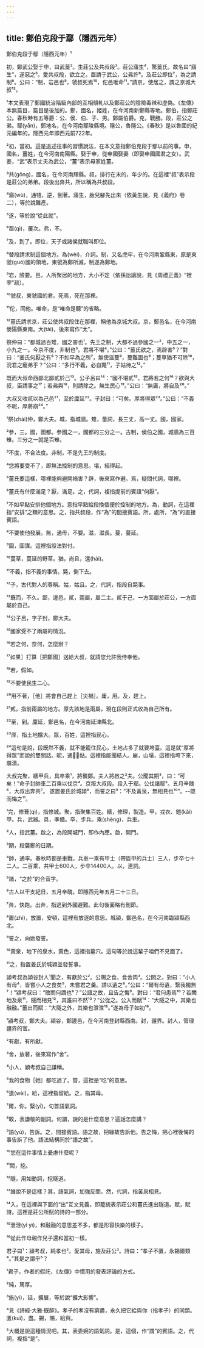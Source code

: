 ```yaml
---
---
---
```

title: 鄭伯克段于鄢（隱西元年）
---




鄭伯克段于鄢（隱西元年）¹

初，鄭武公娶于申，曰武薑²。生莊公及共叔段³。莊公寤生⁴，驚薑氏，故名曰“寤生”，遂惡之⁵。愛共叔段，欲立之。亟請于武公，公弗許⁶。及莊公即位⁷，為之請制⁸。公曰：“制，岩邑也⁹，虢叔死焉¹⁰，佗邑唯命¹¹。”請京，使居之，謂之京城大叔¹²。

¹本文表現了鄭國統治階級內部的互相傾軋以及鄭莊公的陰險毒辣和虛偽。《左傳》本無篇目，篇目是後加的。鄭，國名，姬姓，在今河南新鄭縣等地。鄭伯，指鄭莊公。春秋時有五等爵：公、侯、伯、子、男。鄭屬伯爵。克，戰勝。段，莊公之弟。鄢(yān)，鄭地名，在今河南鄢陵縣境。隱公，魯隱公。《春秋》是以魯國的紀元編年的。隱西元年即西元前722年。

²初，當初。這是追述往事的習慣說法，在本文意指鄭伯克段于鄢以前的事。申，國名，薑姓，在今河南南陽縣。娶于申，從申國娶妻（即娶申國國君之女）。武姜，“武”表示丈夫為武公，“薑”表示母家姓薑。

³共(gōng)，國名，在今河南輝縣。叔，排行在末的，年少的。在這裡“叔”表示段是莊公的弟弟。段後出奔共，所以稱為共叔段。

⁴寤(wù)，通啎，逆，倒著。寤生，胎兒腳先出來（依黃生說，見《義府》卷二），等於說難產。

⁵遂，等於說“從此就”。

⁶亟(qì)，屢次。弗，不。

⁷及，到了。即位，天子或諸侯就職叫即位。

⁸替段請求制這個地方。為(wèi)，介詞。制，又名虎牢，在今河南鞏縣東，原是東虢(guó)國的領地，東虢為鄭所滅，制遂為鄭地。

⁹岩，險要。邑，人所聚居的地方，大小不定（依孫詒讓說，見《周禮正義》“裡宰”疏）。

¹⁰虢叔，東虢國的君。死焉，死在那裡。

¹¹佗，同他。唯命，是“唯命是聽”的省略。

¹²薑氏請求京，莊公使共叔段住在那裡，稱他為京城大叔。京，鄭邑名，在今河南滎陽縣東南。大(tài)，後來寫作“太”。

祭仲曰：“都城過百雉，國之害也¹。先王之制，大都不過參國之一²，中五之一，小九之一。今京不度，非制也³。君將不堪⁴。”公曰：“薑氏欲之，焉辟害⁵？”對曰：“姜氏何厭之有⁶？不如早為之所⁷，無使滋蔓⁸，蔓難圖也⁹；蔓草猶不可除¹⁰，況君之寵弟乎？”公曰：“多行不義，必自斃¹¹，子姑待之¹²。”

既而大叔命西鄙北鄙貳於己¹³。公子呂曰¹⁴：“國不堪貳¹⁵，君將若之何¹⁶？欲與大叔，臣請事之¹⁷；若弗與¹⁸，則請除之。無生民心¹⁹。”公曰：“無庸，將自及²⁰。”

大叔又收貳以為己邑²¹，至於廩延²²。子封曰：“可矣。厚將得眾²³。”公曰：“不義不昵，厚將崩²⁴。”

¹祭(zhài)仲，鄭大夫。城，指城牆。雉，量詞，長三丈，高一丈。國，國家。

²參，三。國，國都。參國之一，國都的三分之一。古制，侯伯之國，城牆為三百雉。三分之一就是百雉。

³不度，不合法度。非制，不是先王的制度。

⁴您將要受不了，即無法控制的意思。堪，經得起。

⁵薑氏要這樣，哪裡能夠避開禍害？辟，後來寫作避。焉，疑問代詞，哪裡。

⁶薑氏有什麼滿足？厭，滿足。之，代詞，複指提前的賓語“何厭”。

⁷不如早點安排他個地方。意指早點給段換個便於控制的地方。為，動詞，在這裡指“安排”之類的意思。之，指共叔段，作“為”的間接賓語。所，處所，“為”的直接賓語。

⁸不要使他發展。無，通毋，不要。滋，滋長。蔓，蔓延。

⁹圖，圖謀。這裡指設法對付。

¹⁰蔓草，蔓延的野草。猶，尚且，還(hái)。

¹¹不義，指不義的事情。斃，倒下去。

¹²子，古代對人的尊稱。姑，姑且。之，代詞，指段自斃事。

¹³既而，不久。鄙，邊邑。貳，兩屬，屬二主。貳于己，一方面屬於莊公，一方面屬於自己。

¹⁴公子呂，字子封，鄭大夫。

¹⁵國家受不了兩屬的情況。

¹⁶若之何，奈何，怎麼辦？

¹⁷如果］打算［把鄭國］送給大叔，就請您允許我侍奉他。

¹⁸若，假如。

¹⁹不要使民生二心。

²⁰用不著，［他］將會自己趕上［災禍］。庸，用。及，趕上。

²¹貳，指前兩屬的地方。原先該地是兩屬，現在段則正式收為自己所有。

²²至，到。廩延，鄭邑名，在今河南延津縣北。

²³厚，指土地擴大。眾，百姓，這裡指民心。

²⁴這句是說，段既然不義，就不能籠住民心，土地占多了就要垮臺。這是就“厚將得眾”而說的雙關話。昵，通，黏。這裡指能團結人。崩，山塌，這裡指垮下來，崩潰。

大叔完聚，繕甲兵，具卒乘¹，將襲鄭。夫人將啟之²夫。公聞其期³，曰：“可矣！”命子封帥車二百乘以伐京⁴。京叛大叔段。段入于鄢。公伐諸鄢⁵。五月辛醜⁶，大叔出奔共⁷。 遂置姜氏於城潁⁸，而誓之曰⁹：“不及黃泉，無相見也¹⁰”。--既而悔之¹¹。

¹完，修葺(qì)，指修城。聚，指聚集百姓。繕，修理，製造。甲，戎衣、鎧(kǎi)甲。兵，武器。具，準備。卒，步兵。乘(shèng)，兵車。

²人，指武薑。啟之，為段開城門，即作內應。啟，開門。

³期，段襲鄭的日期。

⁴帥，通率。春秋時都是車戰，兵車一乘有甲士（帶盔甲的兵士）三人，步卒七十二人。二百乘，共甲士600人，步卒14400人。以，連詞。

⁵諸，“之於”的合音字。

⁶古人以干支紀日，五月辛醜，即隱西元年五月二十三日。

⁷奔，快跑。出奔，指逃到外國避難。此句後面略有刪節。

⁸置(zhì)，放置，安頓，這裡有放逐的意思。城潁，鄭邑名，在今河南臨潁縣西北。

⁹誓之，向她發誓。

¹⁰黃泉，地下的泉水，黃色，這裡指墓穴。這句等於說這輩子咱們不見面了。

¹¹之，指置姜氏於城潁並發誓事。

潁考叔為潁谷封人¹聞之，有獻於公²。公賜之食。食舍肉³。公問之。對曰：“小人有母⁴，皆嘗小人之食矣⁵，未嘗君之羹。請以遺之⁶。”公曰：“爾有母遺，繄我獨無⁷！”潁考叔曰：“敢問何謂也⁸？”公語之故，且告之悔⁹。對曰：“君何患焉¹⁰？若闕地及泉¹¹，隧而相見¹²，其誰曰不然¹³？”公從之。公入而賦¹⁴：“大隧之中，其樂也融融。”薑出而賦：“大隧之外，其樂也泄泄¹⁵。”遂為母子如初¹⁶。

¹潁考叔，鄭大夫。潁谷，鄭邊邑，在今河南登封縣西南。封，疆界。封人，管理疆界的官。

²有獻，有所獻。

³舍，放著，後來寫作“舍”。

⁴小人，潁考叔自己謙稱。

⁵我的食物［她］都吃過了。嘗，這裡是“吃”的意思。

⁶遺(wèi)，給，這裡指留給。之，指其母。

⁷爾，你。繄(yī)，句首語氣詞。

⁸敢，表謙敬的副詞。何謂，說的是什麼意思？這話怎麼講？

⁹語(yù)，告訴。之，間接賓語。語之故，把緣故告訴他。告之悔，把心裡後悔的事告訴了他。語法結構同於“語之故”。

¹⁰您在這件事情上憂慮什麼呢？

¹¹闕，挖。

¹²隧，用如動詞，挖隧道。

¹³誰說不是這樣？其，語氣詞，加強反問。然，代詞，指黃泉相見。

¹⁴入，在這裡與下面的“出”互文見義，即籠統表示莊公和薑氏進出隧道。賦，賦詩。這裡是莊公所賦的詩的一部分。

¹⁵泄泄(yì yì)，和融融的意思差不多，都是形容快樂的樣子。

¹⁶從此作母親作兒子還和當初一樣。

君子曰¹：潁考叔，純孝也²。愛其母，施及莊公³。詩曰：“孝子不匱，永錫爾類⁴。”其是之謂乎⁵？

¹君子，作者的假託，《左傳》中慣用的發表評論的方式。

²純，篤厚。

³施(yì)，延，擴展，等於說“擴大影響”。

⁴見《詩經·大雅·既醉》。孝子的孝沒有窮盡，永久把它給與你（指孝子）的同類。匱(kuì)，盡。錫，賜，給與。

⁵大概是說這種情況吧。其，表委婉的語氣詞。是，這個，作“謂”的賓語。之，代詞，複指“是”。